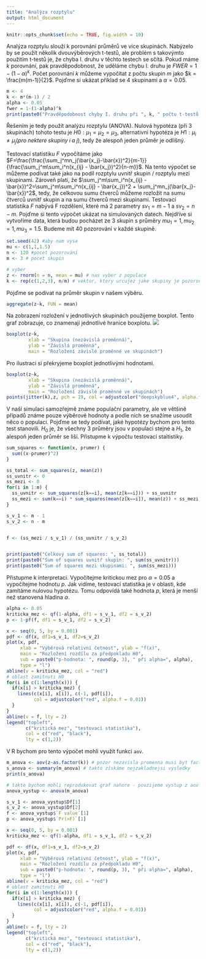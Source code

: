 ```yaml
---
title: "Analýza rozptylu"
output: html_document
---
```


```r
knitr::opts_chunk$set(echo = TRUE, fig.width = 10)
```

Analýza rozptylu slouží k porovnání průměrů ve více skupinách. Nabýzelo by se použít několik dvouvýběrových t-testů, ale problém s takovýmto použitím t-testů je, že chyba I. druhu v těchto testech se sčítá. Pokud máme $k$ porovnání, pak pravděpodobnost, že uděláme chybu I. druhu je $FWER = 1-(1-\alpha)^k$. Počet porovnání $k$ můžeme vypočítat z počtu skupin $m$ jako $k = \frac{m(m-1)}{2}$. Pojďme si ukázat příklad se 4 skupinami a $\alpha=0.05$.

```r
m <- 4
k <- m*(m-1) / 2
alpha <- 0.05
fwer = 1-(1-alpha)^k
print(paste0("Pravděpodobnost chyby I. druhu při ", k, " počtu t-testů je: ", fwer))
```

Řešením je tedy použít analýzu rozptylu (ANOVA). Nulová hypotéza (při 3 skupinách) tohoto testu je $H0: \mu_1=\mu_2=\mu_3$, alternativní hypotéza je $H1: \mu_i \ne \mu_j (pro\;nektere\;skupiny\;i\;a\;j)$, tedy že alespoň jeden průměr je odlišný. 

Testovací statistiku $F$ vypočítáme jako $F=\frac{\frac{\sum_j^mn_j(\bar{x_j}-\bar{x})^2}{m-1}}{\frac{\sum_j^m\sum_i^n(x_{ij} - \bar{x_j})^2}{n-m}}$. Na tento výpočet se můžeme podívat také jako na podíl rozptylu uvnitř skupin / rozptylu mezi skupinami. Zároveň platí, že $\sum_j^m\sum_i^n(x_{ij} - \bar{x})^2=\sum_j^m\sum_i^n(x_{ij} - \bar{x_j})^2 + \sum_j^mn_j(\bar{x_j}-\bar{x})^2$, tedy, že celkovou sumu čtverců můžeme rozložit na sumu čtverců uvnitř skupin a na sumu čtverců mezi skupinami. Testovací statistika $F$ nabývá F rozdělení, které má 2 parametry $sv_1 = m-1$ a $sv_2=n-m$.
Pojďme si tento výpočet ukázat na simulovaných datech. Nejdříve si vytvoříme data, která budou pocházet ze 3 skupin s průměry $mu_1=1, mu_2=1, mu_3=1.5$. Budeme mít 40 pozorování v každé skupině. 
```r
set.seed(42) #aby nam vyse
mu <- c(1,1,1.5)
n <- 120 #pocet pozorování
m <- 3 # pocet skupin

# vyber
z <- rnorm(n = n, mean = mu) # nas vyber z populace
k <- rep(c(1,2,3), n/m) # vektor, ktery urcujez jake skupiny je pozorovani
```

Pojďme se podívat na průměr skupin v našem výběru.
```r
aggregate(z~k, FUN = mean)
```

Na zobrazení rozložení v jednotlivých skupinách použijeme boxplot. Tento graf zobrazuje, co znamenají jednotlivé hranice boxplotu.
![](https://upload.wikimedia.org/wikipedia/commons/thumb/1/1a/Boxplot_vs_PDF.svg/1920px-Boxplot_vs_PDF.svg.png)
```r
boxplot(z~k, 
        xlab = "Skupina (nezávislá proměnná)", 
        ylab = "Závislá proměnná", 
        main = "Rozložení závislé proměnné ve skupinách")
```

Pro ilustraci si překryjeme boxplot jednotlivými hodnotami.   
```r
boxplot(z~k, 
        xlab = "Skupina (nezávislá proměnná)", 
        ylab = "Závislá proměnná", 
        main = "Rozložení závislé proměnné ve skupinách")
points(jitter(k),z, pch = 19, col = adjustcolor("deepskyblue4", alpha.f = 0.5))
```

V naší simulaci samozřejmě známe populační parametry, ale ve většině případů známe pouze výběrové hodnoty a podle nich se snažíme usoudit něco o populaci. Pojďme se tedy podívat, jaké hypotézy bychom pro tento test stanovili. $H_0$ je, že všechny 3 průměry jsou v populaci stejné a $H_1$, že alespoň jeden průměr se liší. Přistupme k výpočtu testovací staitistiky.

```r
sum_squares <- function(x, prumer) {
  sum((x-prumer)^2)
}

ss_total <- sum_squares(z, mean(z))
ss_uvnitr <- 0
ss_mezi <- 0
for(i in 1:m) {
  ss_uvnitr <- sum_squares(z[k==i], mean(z[k==i])) + ss_uvnitr
  ss_mezi <- sum(k==i) * sum_squares(mean(z[k==i]), mean(z)) + ss_mezi
}

s_v_1 <- m - 1
s_v_2 <- n - m


f <- (ss_mezi / s_v_1) / (ss_uvnitr / s_v_2)


print(paste0("Celkový sum of squares: ", ss_total))
print(paste0("Sum of squares uvnitř skupin: ", sum(ss_uvnitr)))
print(paste0("Sum of squares mezi skupinami: ", sum(ss_mezi)))
```

Přistupme k interpretaci. Vypočítejme kritickou mez pro $\alpha=0.05$ a vypočítejme hodnotu $p$. Jak vidíme, testovací statistika je v oblasti, kde zamítáme nulovou hypotézu. Tomu odpovídá také hodnota $p$, která je menší než stanovená hladina $\alpha$. 
```r
alpha <- 0.05
kriticka_mez <- qf(1-alpha, df1 = s_v_1, df2 = s_v_2) 
p <- 1-pf(f, df1 = s_v_1, df2 = s_v_2)

x <- seq(0, 5, by = 0.001)
pdf <- df(x, df1=s_v_1, df2=s_v_2)
plot(x, pdf, 
     xlab = "Výběrová relativní četnost", ylab = "f(x)", 
     main = "Rozložení rozdílu za předpokladu H0",
     sub = paste0("p-hodnota: ", round(p, 3), " při alpha=", alpha),
     type = "l")
abline(v = kriticka_mez, col = "red")
# oblast zamitnuti H0
for(i in c(1:length(x))) {
  if(x[i] > kriticka_mez) {
    lines(c(x[i], x[i]), c(-1, pdf[i]), 
          col = adjustcolor("red", alpha.f = 0.01))
  }
}
abline(v = f, lty = 2)
legend("topleft", 
       c("kritická mez", "testovací statistika"), 
       col = c("red", "black"), 
       lty = c(1,2))
```

V R bychom pro tento výpočet mohli využít funkci `aov`. 
```r
m_anova <- aov(z~as.factor(k)) # pozor nezavisla promenna musi byt factor
s_anova <- summary(m_anova) # takto získáme nejzakladnejsi vysledky
print(s_anova)

# takto bychom mohli reprodukovat graf nahore - pouzijeme vystup z aov a pomoci funkce anova muzeme extrahovat jednotlive hodnoty z anova
anova_vystup <- anova(m_anova)

s_v_1 <- anova_vystup$Df[1]
s_v_2 <- anova_vystup$Df[2]
f <- anova_vystup$`F value`[1]
p <- anova_vystup$`Pr(>F)`[1]

x <- seq(0, 5, by = 0.001)
kriticka_mez <- qf(1-alpha, df1 = s_v_1, df2 = s_v_2) 

pdf <- df(x, df1=s_v_1, df2=s_v_2)
plot(x, pdf, 
     xlab = "Výběrová relativní četnost", ylab = "f(x)", 
     main = "Rozložení rozdílu za předpokladu H0",
     sub = paste0("p-hodnota: ", round(p, 3), " při alpha=", alpha),
     type = "l")
abline(v = kriticka_mez, col = "red")
# oblast zamitnuti H0
for(i in c(1:length(x))) {
  if(x[i] > kriticka_mez) {
    lines(c(x[i], x[i]), c(-1, pdf[i]), 
          col = adjustcolor("red", alpha.f = 0.01))
  }
}
abline(v = f, lty = 2)
legend("topleft", 
       c("kritická mez", "testovací statistika"), 
       col = c("red", "black"), 
       lty = c(1,2))
```